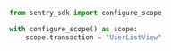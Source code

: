 ```python
from sentry_sdk import configure_scope

with configure_scope() as scope:
    scope.transaction = "UserListView"
```
